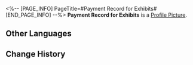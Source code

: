 <%-- [PAGE_INFO]
PageTitle=#Payment Record for Exhibits#
[END_PAGE_INFO] --%>
{{Item Infobox
|id          = 140248
|image       = Item Payment Record for Exhibits.png
|type        = Mission Item
|invCategory = Missions
|rarity      = 3
|effect      = 
|description = Dock Worker A-Feng's payment record. The record shows recently received credit remitted by the Interastral Peace Corporation, spaced out over several installments.
}}
'''Payment Record for Exhibits''' is a [[Profile Picture]].

==Other Languages==
{{Other Languages
|en   = Payment Record for Exhibits
|zhs  = 证物收支记录
|zht  = 證物進出紀錄
|ja   = 証拠品・収支記録
|ko   = 증거물 입출 기록
|es   = Registro de ingresos y pagos
|fr   = Relevé de compte
|ru   = Платёжная ведомость
|th   = บันทึกหลักฐานข้อมูลรายรับรายจ่าย
|vi   = Nhật Ký Giao Dịch Vật Chứng
|de   = Zahlungsaufzeichnungen für Ausstellungsstücke
|id   = Catatan Penerimaan dan Pengeluaran Barang Bukti
|pt   = Registro de Pagamento das Obras
}}

==Change History==
{{Change History|1.3}}